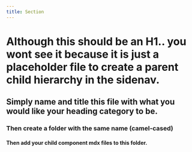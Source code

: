 ```yaml
---
title: Section
---
```


# Although this should be an H1.. you wont see it because it is just a placeholder file to create a parent child hierarchy in the sidenav.

## Simply name and title this file with what you would like your heading category to be.

### Then create a folder with the same name (camel-cased)

#### Then add your child component mdx files to this folder.